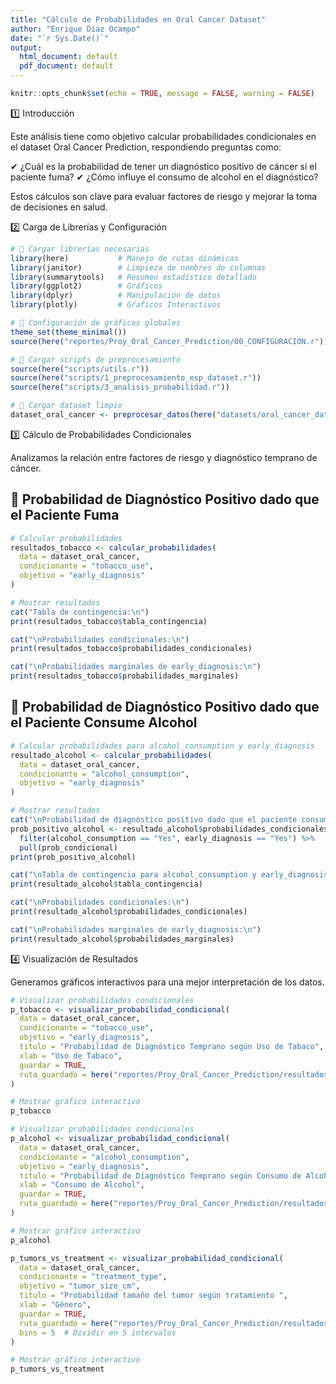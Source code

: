```yaml
---
title: "Cálculo de Probabilidades en Oral Cancer Dataset"
author: "Enrique Díaz Ocampo"
date: "`r Sys.Date()`"
output:
  html_document: default
  pdf_document: default
---
```


```r
knitr::opts_chunk$set(echo = TRUE, message = FALSE, warning = FALSE)
```

1️⃣ Introducción

Este análisis tiene como objetivo calcular probabilidades condicionales en el dataset Oral Cancer Prediction, respondiendo preguntas como:

✔ ¿Cuál es la probabilidad de tener un diagnóstico positivo de cáncer si el paciente fuma?
✔ ¿Cómo influye el consumo de alcohol en el diagnóstico?

Estos cálculos son clave para evaluar factores de riesgo y mejorar la toma de decisiones en salud.

2️⃣ Carga de Librerías y Configuración


```r
# 📌 Cargar librerías necesarias
library(here)           # Manejo de rutas dinámicas
library(janitor)        # Limpieza de nombres de columnas
library(summarytools)   # Resumen estadístico detallado
library(ggplot2)        # Gráficos
library(dplyr)          # Manipulación de datos
library(plotly)         # Gŕaficos Interactivos

# 📌 Configuración de gráficos globales
theme_set(theme_minimal())
source(here("reportes/Proy_Oral_Cancer_Prediction/00_CONFIGURACION.r"))

# 📌 Cargar scripts de preprocesamiento
source(here("scripts/utils.r"))
source(here("scripts/1_preprocesamiento_esp_dataset.r"))
source(here("scripts/3_analisis_probabilidad.r"))
```

```r
# 📌 Cargar dataset limpio
dataset_oral_cancer <- preprocesar_datos(here("datasets/oral_cancer_data_limpio.csv"), "Oral Cancer")
```


3️⃣ Cálculo de Probabilidades Condicionales

Analizamos la relación entre factores de riesgo y diagnóstico temprano de cáncer.


## 📌 Probabilidad de Diagnóstico Positivo dado que el Paciente Fuma
```r
# Calcular probabilidades
resultados_tobacco <- calcular_probabilidades(
  data = dataset_oral_cancer,
  condicionante = "tobacco_use",
  objetivo = "early_diagnosis"
)

# Mostrar resultados
cat("Tabla de contingencia:\n")
print(resultados_tobacco$tabla_contingencia)

cat("\nProbabilidades condicionales:\n")
print(resultados_tobacco$probabilidades_condicionales)

cat("\nProbabilidades marginales de early_diagnosis:\n")
print(resultados_tobacco$probabilidades_marginales)

```


## 📌 Probabilidad de Diagnóstico Positivo dado que el Paciente Consume Alcohol
```r
# Calcular probabilidades para alcohol_consumption y early_diagnosis
resultado_alcohol <- calcular_probabilidades(
  data = dataset_oral_cancer,
  condicionante = "alcohol_consumption",
  objetivo = "early_diagnosis"
)

# Mostrar resultados
cat("\nProbabilidad de diagnóstico positivo dado que el paciente consume alcohol:\n")
prob_positivo_alcohol <- resultado_alcohol$probabilidades_condicionales %>%
  filter(alcohol_consumption == "Yes", early_diagnosis == "Yes") %>%
  pull(prob_condicional)
print(prob_positivo_alcohol)

cat("\nTabla de contingencia para alcohol_consumption y early_diagnosis:\n")
print(resultado_alcohol$tabla_contingencia)

cat("\nProbabilidades condicionales:\n")
print(resultado_alcohol$probabilidades_condicionales)

cat("\nProbabilidades marginales de early_diagnosis:\n")
print(resultado_alcohol$probabilidades_marginales)
```



4️⃣ Visualización de Resultados

Generamos gráficos interactivos para una mejor interpretación de los datos.

```r
# Visualizar probabilidades condicionales
p_tobacco <- visualizar_probabilidad_condicional(
  data = dataset_oral_cancer,
  condicionante = "tobacco_use",
  objetivo = "early_diagnosis",
  titulo = "Probabilidad de Diagnóstico Temprano según Uso de Tabaco",
  xlab = "Uso de Tabaco",
  guardar = TRUE,
  ruta_guardado = here("reportes/Proy_Oral_Cancer_Prediction/resultados_generados/probabilidad_condicional_tobacco.png")
)

# Mostrar gráfico interactivo
p_tobacco

```


```r
# Visualizar probabilidades condicionales
p_alcohol <- visualizar_probabilidad_condicional(
  data = dataset_oral_cancer,
  condicionante = "alcohol_consumption",
  objetivo = "early_diagnosis",
  titulo = "Probabilidad de Diagnóstico Temprano según Consumo de Alcohol",
  xlab = "Consumo de Alcohol",
  guardar = TRUE,
  ruta_guardado = here("reportes/Proy_Oral_Cancer_Prediction/resultados_generados/probabilidad_condicional_alcohol.png")
)

# Mostrar gráfico interactivo
p_alcohol

```


```r
p_tumors_vs_treatment <- visualizar_probabilidad_condicional(
  data = dataset_oral_cancer,
  condicionante = "treatment_type",
  objetivo = "tumor_size_cm",
  titulo = "Probabilidad tamaño del tumor según tratamiento ",
  xlab = "Género",
  guardar = TRUE,
  ruta_guardado = here("reportes/Proy_Oral_Cancer_Prediction/resultados_generados/probabilidad_condicional_tumorsize_vs_treatment.png"),
  bins = 5  # Dividir en 5 intervalos
)

# Mostrar gráfico interactivo
p_tumors_vs_treatment
```
